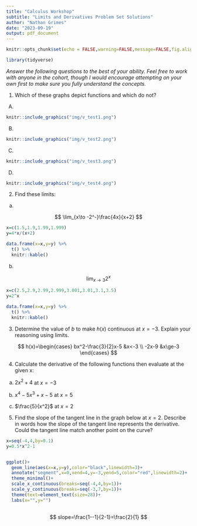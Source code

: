 ```yaml
---
title: "Calculus Workshop"
subtitle: "Limits and Derivatives Problem Set Solutions"
author: "Nathan Grimes"
date: "2023-09-19"
output: pdf_document
---
```


```r
knitr::opts_chunk$set(echo = FALSE,warning=FALSE,message=FALSE,fig.align = 'center')

library(tidyverse)
```

*Answer the following questions to the best of your ability. Feel free to work with anyone in the cohort, though I would encourage attempting on your own first to make sure you fully understand the concepts.*

1) Which of these graphs depict functions and which do not?

\textcolor{blue}{Graphs A,B, and C all fail the vertical line test. Thus they are not functions. Graph D is a function because passes the vertical line test and thus is a function.}

A) 
```r
knitr::include_graphics("img/v_test1.png")
```

B)
```r
knitr::include_graphics("img/v_test2.png")
```

C)

```r
knitr::include_graphics("img/v_test3.png")
```

D)

```r
knitr::include_graphics("img/v_test4.png")
```


2) Find these limits:

a)

$$
\lim_{x\to -2^-}\frac{4x}{x+2}
$$

\textcolor{blue}{Evaluate the function from the left of ever closer values to 2. We can see from the approximation below the lim approaches 2 from the left}

```r
x=c(1.5,1.9,1.99,1.999)
y=4*x/(x+2)

data.frame(x=x,y=y) %>% 
  t() %>% 
  knitr::kable()
```


b) 

$$
\lim_{x\to 3}2^x
$$

\textcolor{blue}{The table below shows that the limit approaches 8 at x=3 from both directions}

```r
x=c(2.5,2.9,2.99,2.999,3.001,3.01,3.1,3.5)
y=2^x

data.frame(x=x,y=y) %>% 
  t() %>% 
  knitr::kable()
```


3) Determine the value of $b$ to make $h(x)$ continuous at $x=-3$. Explain your reasoning using limits.

$$
h(x)=\begin{cases}
bx^2-\frac{3}{2}x-5 &x<-3 \\
-2x-9 &x\ge-3
\end{cases}
$$

\textcolor{blue}{This function is broken down into disparate pieces. To connect them an make them continuous we need both to approach the same value at x. Otherwise they will not converge. First we can evaluate the bottom part at x=3, then adjust b to get the top part to also equal that same value.}


\begin{align}
-2(-3)-9=-3\\
b(-3)^2-\frac{3}{2}(-3)-5=-3\\
9b+\frac{9}{2}=2\\
9b=\frac{-5}{2}\\
b=\frac{-5}{18}
\end{align}



4) Calculate the derivative of the following functions then evaluate at the given x:

a) $2x^2+4$ at $x=-3$


\begin{align}
2x^2+4\\
\frac{d}{dx}=4x\\
\frac{d}{dx(3)}=4(-3)=12
\end{align}


b) $x^4-5x^3+x-5$ at $x=5$


\begin{align}
x^4-5x^3+x-5 \\
\frac{d}{dx}=4x^3-15x^2+1 \\
4(5)^3-15(5)^2+1=126
\end{align}


c) $\frac{5}{x^2}$ at $x=2$


\begin{align}
\frac{5}{x^2}\\
\frac{d}{dx}=-10x^{-3}\\
-10(2)^{-3}=1.25
\end{align}


\pagebreak

5) Find the slope of the tangent line in the graph below at $x=2$. Describe in words how the slope of the tangent line represents the derivative. Could the tangent line match another point on the curve?

```r
x=seq(-4,4,by=0.1)
y=0.5*x^2-1


ggplot()+
  geom_line(aes(x=x,y=y),color="black",linewidth=3)+
  annotate("segment",x=0,xend=4,y=-3,yend=5,color="red",linewidth=2)+
  theme_minimal()+
  scale_x_continuous(breaks=seq(-4,4,by=1))+
  scale_y_continuous(breaks=seq(-3,7,by=1))+
  theme(text=element_text(size=28))+
  labs(x="",y="")
  
```

\textcolor{blue}{Using rise over run we can take two points on the tangent line to find the slope. The tangent line provides the slope or instaneous rate of change at single point along the curve. Therefore the slope of the tangent line is the derivative. In this graph $\frac{dy}{dx}=2$ is unique at only x=2. However in other curves, such as sine waves or higher order polynomials, it is possible for different tangent lines to have the same slope}

$$
slope=\frac{1--1}{2-1}=\frac{2}{1}
$$
